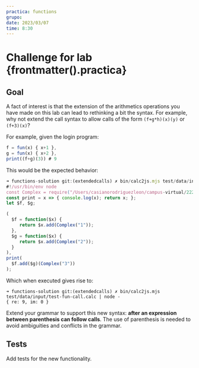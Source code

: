 ```yaml
---
practica: functions
grupo: 
date: 2023/03/07
time: 8:30
---
```


# Challenge for lab {frontmatter().practica}

## Goal

<Callout type="info" emoji="️🎓"> 

A fact of interest is that the extension of the arithmetics operations you have made on this lab can lead to rethinking a bit the syntax. For example, why not extend the call syntax to allow calls of the form `(f+g*h)(x)(y)`
or `(f+3)(x)`?

For example, given the login program:

```js showLineNumbers {3} filename="test/data/input/test-fun-call.calc"
f = fun(x) { x+1 },
g = fun(x) { x+2 },
print((f+g)(3)) # 9
```

This would be the expected behavior:

```js showLineNumbers {16}
➜ functions-solution git:(extendedcalls) ✗ bin/calc2js.mjs test/data/input/test-fun-call.calc
#!/usr/bin/env node
const Complex = require("/Users/casianorodriguezleon/campus-virtual/2223/pl2223/practicas/functions/functions-solution/src/complex.js");
const print = x => { console.log(x); return x; };
let $f, $g;

(
  $f = function($x) {
     return $x.add(Complex("1"));
  }, 
  $g = function($x) {
     return $x.add(Complex("2"));
  }
), 
print(
  $f.add($g)(Complex("3"))
);
```
Which when executed gives rise to:

```
➜ functions-solution git:(extendedcalls) ✗ bin/calc2js.mjs test/data/input/test-fun-call.calc | node -
{ re: 9, im: 0 }
```
</Callout>

Extend your grammar to support this new syntax: **after an expression between parenthesis can follow calls**. 
The use of parenthesis is needed to avoid ambiguities and conflicts in the grammar.

## Tests

Add tests for the new functionality.